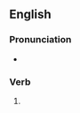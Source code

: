 ==English==

===Pronunciation===
* {{IPA|ɜɽ̃ɻˌˈstænd̚}}

===Verb===
{{en-verb|unnerstands|unnerstanding|unnerstood}}

# {{eye dialect of|understand}}
{{count page|[[Wiktionary:Page count]]}}